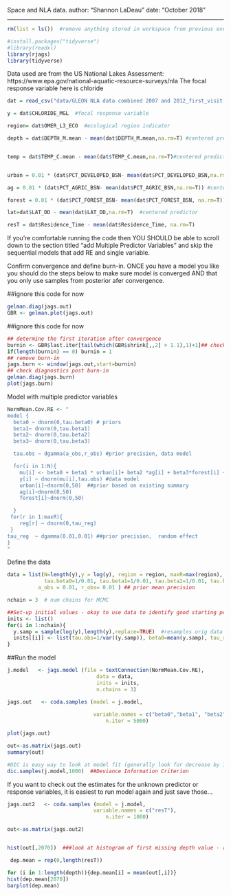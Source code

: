 
Space and NLA data. 
author: "Shannon LaDeau"
date: "October 2018"

---

```r
rm(list = ls())  #remove anything stored in workspace from previous exercises

#install.packages("tidyverse")
#library(readxl)
library(rjags)
library(tidyverse)
```


Data used are from the US National Lakes Assessment: https://www.epa.gov/national-aquatic-resource-surveys/nla
The focal response variable here is chloride

```r
dat = read_csv("data/GLEON NLA data combined 2007 and 2012_first_visit.csv") # note: read_csv needs packages above installed

y = dat$CHLORIDE_MGL  #focal response variable

region= dat$OMER_L3_ECO  #ecological region indicator

depth = dat$DEPTH_M.mean - mean(dat$DEPTH_M.mean,na.rm=T) #centered predictor


temp = dat$TEMP_C.mean - mean(dat$TEMP_C.mean,na.rm=T)#centered predictor


urban = 0.01 * (dat$PCT_DEVELOPED_BSN- mean(dat$PCT_DEVELOPED_BSN,na.rm=T)) #centered predictor - as proportion

ag = 0.01 * (dat$PCT_AGRIC_BSN- mean(dat$PCT_AGRIC_BSN,na.rm=T)) #centered predictor - as proportion

forest = 0.01 * (dat$PCT_FOREST_BSN- mean(dat$PCT_FOREST_BSN, na.rm=T)) #centered predictor - as proportion

lat=dat$LAT_DD - mean(dat$LAT_DD,na.rm=T)  #centered predictor

resT = dat$Residence_Time - mean(dat$Residence_Time, na.rm=T)

```
If you're comfortable running the code then YOU SHOULD be able to scroll down to the section titled "add Multiple Predictor Variables" and skip the sequential models that add RE and single variable.

Confirm convergence and define burn-in. ONCE you have a model you like you should do the steps below to make sure model is converged AND that you only use samples from posterior afer convergence.

##ignore this code for now
```r
gelman.diag(jags.out)
GBR <- gelman.plot(jags.out)

```
##ignore this code for now
```r
## determine the first iteration after convergence
burnin <- GBR$last.iter[tail(which(GBR$shrink[,,2] > 1.1),1)+1]## check for no burn-in case
if(length(burnin) == 0) burnin = 1
## remove burn-in
jags.burn <- window(jags.out,start=burnin)
## check diagnostics post burn-in
gelman.diag(jags.burn)
plot(jags.burn)
```

Model with multiple predictor variables 

```r
NormMean.Cov.RE <- "
model {
  beta0 ~ dnorm(0,tau.beta0) # priors  
  beta1~ dnorm(0,tau.beta1)
  beta2~ dnorm(0,tau.beta2)
  beta3~ dnorm(0,tau.beta3)

  tau.obs ~ dgamma(a_obs,r_obs) #prior precision, data model

  for(i in 1:N){
    mu[i] <- beta0 + beta1 * urban[i]+ beta2 *ag[i] + beta3*forest[i] + reg[region[i]] # process model 
    y[i] ~ dnorm(mu[i],tau.obs) #data model
    urban[i]~dnorm(0,50)  ##prior based on existing summary
    ag[i]~dnorm(0,50)
    forest[i]~dnorm(0,50)

  }
 for(r in 1:maxR){  
    reg[r] ~ dnorm(0,tau_reg)
 }
tau_reg  ~ dgamma(0.01,0.01) ##prior precision,  random effect
}
"
```

Define the data

```r

data = list(N=length(y),y = log(y), region = region, maxR=max(region),  urban=urban, ag=ag, forest=forest,
            tau.beta0=1/0.01, tau.beta1=1/0.01, tau.beta2=1/0.01, tau.beta3=1/0.01,
          a_obs = 0.01, r_obs= 0.01 ) ## prior mean precision 

nchain = 3  # num chains for MCMC

##Set-up initial values - okay to use data to identify good starting points
inits <- list()
for(i in 1:nchain){
  y.samp = sample(log(y),length(y),replace=TRUE)  #resamples orig data 
  inits[[i]] <- list(tau.obs=1/var((y.samp)), beta0=mean(y.samp), tau_reg=1.2)
}

```


##Run the model
```r
j.model   <- jags.model (file = textConnection(NormMean.Cov.RE),
                             data = data,
                             inits = inits,
                             n.chains = 3)

```

```r
jags.out   <- coda.samples (model = j.model,
                              
                            variable.names = c("beta0","beta1", "beta2", "beta3", "tau.obs","tau_reg"), 
                                n.iter = 5000)

plot(jags.out)

out<-as.matrix(jags.out)
summary(out)

#DIC is easy way to look at model fit (generally look for decrease by 10 or more)
dic.samples(j.model,1000)  ##Deviance Information Criterion

```


If you want to check out the estimates for the unknown predictor or response variables, it is easiest to run model again and just save those...

```r

jags.out2   <- coda.samples (model = j.model,
                            variable.names = c("resT"),
                                n.iter = 1000)

out<-as.matrix(jags.out2)


hist(out[,2070])  ###look at histogram of first missing depth value - row 2070

 dep.mean = rep(0,length(resT))

for (i in 1:length(depth)){dep.mean[i] = mean(out[,i])}
hist(dep.mean[2070])
barplot(dep.mean)
```

